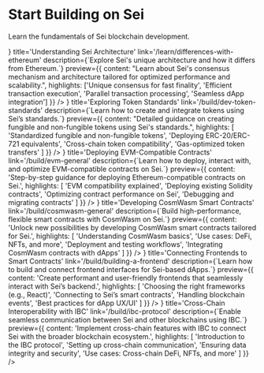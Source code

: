 
# Start Building on Sei

Learn the fundamentals of Sei blockchain development.

<div className='grid grid-cols-1 md:grid-cols-3 gap-4 my-8'>
	<LinkCard
		icon={<IconTools />}
		title='Understanding Sei Architecture'
		link='/learn/differences-with-ethereum'
		description={`Explore Sei's unique architecture and how it differs from Ethereum.`}
		preview={{
			content: "Learn about Sei's consensus mechanism and architecture tailored for optimized performance and scalability.",
			highlights: ['Unique consensus for fast finality', 'Efficient transaction execution', 'Parallel transaction processing', 'Seamless dApp integration']
		}}
	/>
	<LinkCard
		icon={<IconCoins />}
		title='Exploring Token Standards'
		link='/build/dev-token-standards'
		description={`Learn how to create and integrate tokens using Sei’s standards.`}
		preview={{
			content: "Detailed guidance on creating fungible and non-fungible tokens using Sei's standards.",
			highlights: [
				'Standardized fungible and non-fungible tokens',
				'Deploying ERC-20/ERC-721 equivalents',
				'Cross-chain token compatibility',
				'Gas-optimized token transfers'
			]
		}}
	/>
	<LinkCard
		icon={<IconCode />}
		title='Deploying EVM-Compatible Contracts'
		link='/build/evm-general'
		description={`Learn how to deploy, interact with, and optimize EVM-compatible contracts on Sei.`}
		preview={{
			content: 'Step-by-step guidance for deploying Ethereum-compatible contracts on Sei.',
			highlights: [
				'EVM compatibility explained',
				'Deploying existing Solidity contracts',
				'Optimizing contract performance on Sei',
				'Debugging and migrating contracts'
			]
		}}
	/>
	<LinkCard
		icon={<IconBrain />}
		title='Developing CosmWasm Smart Contracts'
		link='/build/cosmwasm-general'
		description={`Build high-performance, flexible smart contracts with CosmWasm on Sei.`}
		preview={{
			content: 'Unlock new possibilities by developing CosmWasm smart contracts tailored for Sei.',
			highlights: [
				'Understanding CosmWasm basics',
				'Use cases: DeFi, NFTs, and more',
				'Deployment and testing workflows',
				'Integrating CosmWasm contracts with dApps'
			]
		}}
	/>
	<LinkCard
		icon={<IconLayoutDashboard />}
		title='Connecting Frontends to Smart Contracts'
		link='/build/building-a-frontend'
		description={`Learn how to build and connect frontend interfaces for Sei-based dApps.`}
		preview={{
			content: 'Create performant and user-friendly frontends that seamlessly interact with Sei’s backend.',
			highlights: [
				'Choosing the right frameworks (e.g., React)',
				'Connecting to Sei’s smart contracts',
				'Handling blockchain events',
				'Best practices for dApp UX/UI'
			]
		}}
	/>
	<LinkCard
		icon={<IconArrowsExchange />}
		title='Cross-Chain Interoperability with IBC'
		link='/build/ibc-protocol'
		description={`Enable seamless communication between Sei and other blockchains using IBC.`}
		preview={{
			content: 'Implement cross-chain features with IBC to connect Sei with the broader blockchain ecosystem.',
			highlights: [
				'Introduction to the IBC protocol',
				'Setting up cross-chain communication',
				'Ensuring data integrity and security',
				'Use cases: Cross-chain DeFi, NFTs, and more'
			]
		}}
	/>
</div>
